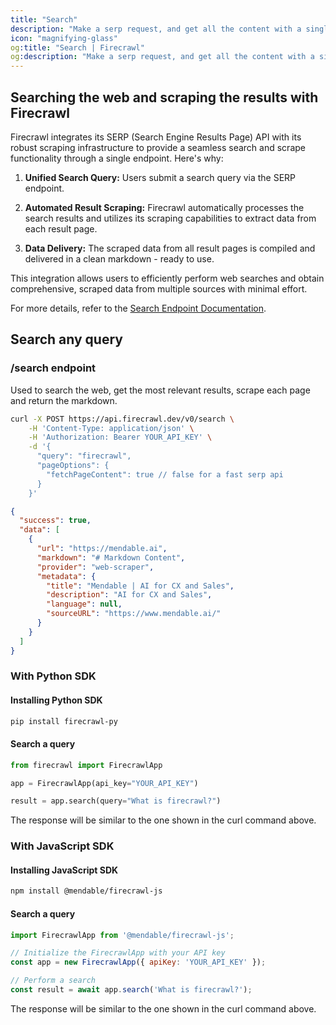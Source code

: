 ```yaml
---
title: "Search"
description: "Make a serp request, and get all the content with a single API request"
icon: "magnifying-glass"
og:title: "Search | Firecrawl"
og:description: "Make a serp request, and get all the content with a single API request"
---
```


## Searching the web and scraping the results with Firecrawl

Firecrawl integrates its SERP (Search Engine Results Page) API with its robust scraping infrastructure to provide a seamless search and scrape functionality through a single endpoint. Here's why:

1. **Unified Search Query:**
   Users submit a search query via the SERP endpoint.

2. **Automated Result Scraping:**
   Firecrawl automatically processes the search results and utilizes its scraping capabilities to extract data from each result page.

3. **Data Delivery:**
   The scraped data from all result pages is compiled and delivered in a clean markdown - ready to use.

This integration allows users to efficiently perform web searches and obtain comprehensive, scraped data from multiple sources with minimal effort.

For more details, refer to the [Search Endpoint Documentation](https://docs.firecrawl.dev/api-reference/endpoint/search).

## Search any query

### /search endpoint

Used to search the web, get the most relevant results, scrape each page and return the markdown.

```bash
curl -X POST https://api.firecrawl.dev/v0/search \
    -H 'Content-Type: application/json' \
    -H 'Authorization: Bearer YOUR_API_KEY' \
    -d '{
      "query": "firecrawl",
      "pageOptions": {
        "fetchPageContent": true // false for a fast serp api
      }
    }'
```

```json
{
  "success": true,
  "data": [
    {
      "url": "https://mendable.ai",
      "markdown": "# Markdown Content",
      "provider": "web-scraper",
      "metadata": {
        "title": "Mendable | AI for CX and Sales",
        "description": "AI for CX and Sales",
        "language": null,
        "sourceURL": "https://www.mendable.ai/"
      }
    }
  ]
}
```

### With Python SDK

#### Installing Python SDK

```bash
pip install firecrawl-py
```

#### Search a query

```python
from firecrawl import FirecrawlApp

app = FirecrawlApp(api_key="YOUR_API_KEY")

result = app.search(query="What is firecrawl?")
```


The response will be similar to the one shown in the curl command above.

### With JavaScript SDK

#### Installing JavaScript SDK

```bash
npm install @mendable/firecrawl-js
```

#### Search a query

```javascript
import FirecrawlApp from '@mendable/firecrawl-js';

// Initialize the FirecrawlApp with your API key
const app = new FirecrawlApp({ apiKey: 'YOUR_API_KEY' });

// Perform a search
const result = await app.search('What is firecrawl?');
```

The response will be similar to the one shown in the curl command above.
